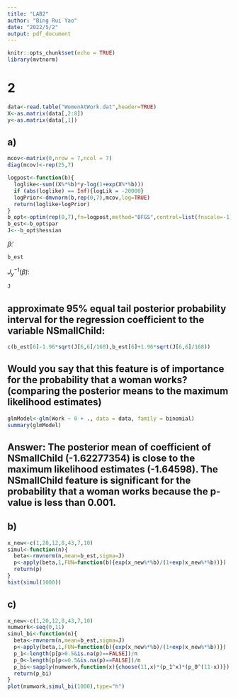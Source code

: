---
title: "LAB2"
author: "Bing Rui Yao"
date: "2022/5/2"
output: pdf_document
---

```{r setup, include=FALSE}
knitr::opts_chunk$set(echo = TRUE)
library(mvtnorm)
```

# 2
```{r include=FALSE}
data<-read.table("WomenAtWork.dat",header=TRUE)
X<-as.matrix(data[,2:8])
y<-as.matrix(data[,1])
```
## a)
```{r}
mcov<-matrix(0,nrow = 7,ncol = 7)
diag(mcov)<-rep(25,7)

logpost<-function(b){
  loglike<-sum((X%*%b)*y-log(1+exp(X%*%b)))
  if (abs(loglike) == Inf){logLik = -20000}
  logPrior<-dmvnorm(b,rep(0,7),mcov,log=TRUE)
  return(loglike+logPrior)
}
b_opt<-optim(rep(0,7),fn=logpost,method="BFGS",control=list(fnscale=-1),hessian=TRUE)
b_est<-b_opt$par
J<--b_opt$hessian
```
$\tilde{\beta}$:
```{r,echo=FALSE}
b_est
```
$J_y^{-1}(\tilde{\beta})$:
```{r,echo=FALSE}
J
```

## approximate 95% equal tail posterior probability interval for the regression coefficient to the variable NSmallChild:
```{r}
c(b_est[6]-1.96*sqrt(J[6,6]/168),b_est[6]+1.96*sqrt(J[6,6]/168))
```

## Would you say that this feature is of importance for the probability that a woman works? (comparing the posterior means to the maximum likelihood estimates)
```{r}
glmModel<-glm(Work ~ 0 + ., data = data, family = binomial)
summary(glmModel)
```

## Answer: The posterior mean of coefficient of NSmallChild (-1.62277354) is close to the maximum likelihood estimates (-1.64598). The NSmallChild feature is significant for the probability that a woman works because the p-value is less than 0.001.

## b)
```{r}
x_new<-c(1,20,12,8,43,7,10)
simul<-function(n){
  beta<-rmvnorm(n,mean=b_est,sigma=J)
  p<-apply(beta,1,FUN=function(b){exp(x_new%*%b)/(1+exp(x_new%*%b))})
  return(p)
}
hist(simul(1000))
```

## c)
```{r}
x_new<-c(1,20,12,8,43,7,10)
numwork<-seq(0,11)
simul_bi<-function(n){
  beta<-rmvnorm(n,mean=b_est,sigma=J)
  p<-apply(beta,1,FUN=function(b){exp(x_new%*%b)/(1+exp(x_new%*%b))})
  p_1<-length(p[p>0.5&is.na(p)==FALSE])/n
  p_0<-length(p[p<=0.5&is.na(p)==FALSE])/n
  p_bi<-sapply(numwork,function(x){choose(11,x)*(p_1^x)*(p_0^(11-x))})
  return(p_bi)
}
plot(numwork,simul_bi(1000),type="h")
```
